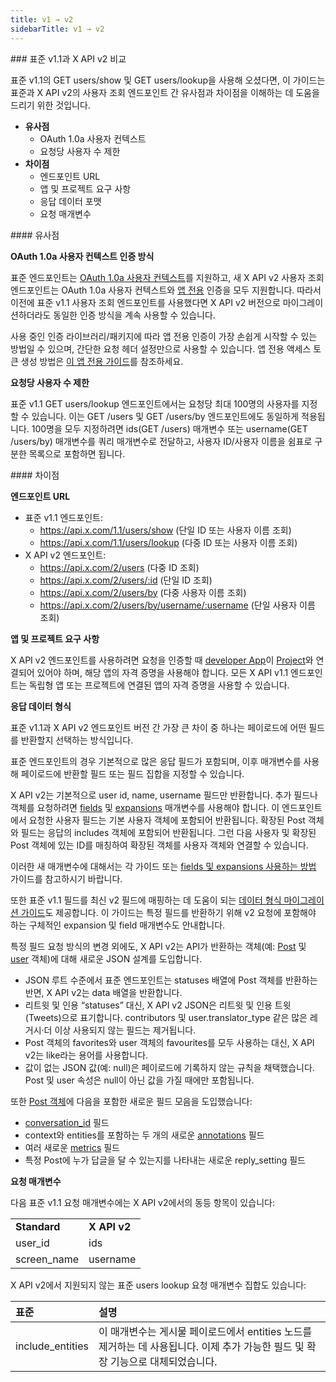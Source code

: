 ```yaml
---
title: v1 → v2
sidebarTitle: v1 → v2
---
```



<div id="standard-v11-compared-to-x-api-v2">
  ### 표준 v1.1과 X API v2 비교
</div>

표준 v1.1의 GET users/show 및 GET users/lookup을 사용해 오셨다면, 이 가이드는 표준과 X API v2의 사용자 조회 엔드포인트 간 유사점과 차이점을 이해하는 데 도움을 드리기 위한 것입니다.

- **유사점**
  - OAuth 1.0a 사용자 컨텍스트
  - 요청당 사용자 수 제한
- **차이점**
  - 엔드포인트 URL
  - 앱 및 프로젝트 요구 사항
  - 응답 데이터 포맷
  - 요청 매개변수

<div id="similarities">
  #### 유사점
</div>

**OAuth 1.0a 사용자 컨텍스트 인증 방식**

표준 엔드포인트는 [OAuth 1.0a 사용자 컨텍스트](/ko/resources/fundamentals/authentication#oauth-1-0a-2)를 지원하고, 새 X API v2 사용자 조회 엔드포인트는 OAuth 1.0a 사용자 컨텍스트와 [앱 전용](/ko/resources/fundamentals/authentication#oauth-2-0) 인증을 모두 지원합니다. 따라서 이전에 표준 v1.1 사용자 조회 엔드포인트를 사용했다면 X API v2 버전으로 마이그레이션하더라도 동일한 인증 방식을 계속 사용할 수 있습니다. 

사용 중인 인증 라이브러리/패키지에 따라 앱 전용 인증이 가장 손쉽게 시작할 수 있는 방법일 수 있으며, 간단한 요청 헤더 설정만으로 사용할 수 있습니다. 앱 전용 액세스 토큰 생성 방법은 [이 앱 전용 가이드](/ko/resources/fundamentals/authentication#bearer-token-also-known-as-app-only)를 참조하세요. 

**요청당 사용자 수 제한**

표준 v1.1 GET users/lookup 엔드포인트에서는 요청당 최대 100명의 사용자를 지정할 수 있습니다. 이는 GET /users 및 GET /users/by 엔드포인트에도 동일하게 적용됩니다. 100명을 모두 지정하려면 ids(GET /users) 매개변수 또는 username(GET /users/by) 매개변수를 쿼리 매개변수로 전달하고, 사용자 ID/사용자 이름을 쉼표로 구분한 목록으로 포함하면 됩니다. 
 

<div id="differences">
  #### 차이점
</div>

**엔드포인트 URL**

- 표준 v1.1 엔드포인트:
  - https://api.x.com/1.1/users/show (단일 ID 또는 사용자 이름 조회)
  - https://api.x.com/1.1/users/lookup (다중 ID 또는 사용자 이름 조회)
- X API v2 엔드포인트:
  - https://api.x.com/2/users (다중 ID 조회)
  - https://api.x.com/2/users/:id (단일 ID 조회)
  - https://api.x.com/2/users/by (다중 사용자 이름 조회)
  - https://api.x.com/2/users/by/username/:username (단일 사용자 이름 조회)

**앱 및 프로젝트 요구 사항**

X API v2 엔드포인트를 사용하려면 요청을 인증할 때 [developer App](/ko/resources/fundamentals/developer-apps)이 [Project](/ko/resources/fundamentals/projects)와 연결되어 있어야 하며, 해당 앱의 자격 증명을 사용해야 합니다. 모든 X API v1.1 엔드포인트는 독립형 앱 또는 프로젝트에 연결된 앱의 자격 증명을 사용할 수 있습니다.

**응답 데이터 형식**

표준 v1.1과 X API v2 엔드포인트 버전 간 가장 큰 차이 중 하나는 페이로드에 어떤 필드를 반환할지 선택하는 방식입니다.

표준 엔드포인트의 경우 기본적으로 많은 응답 필드가 포함되며, 이후 매개변수를 사용해 페이로드에 반환할 필드 또는 필드 집합을 지정할 수 있습니다.

X API v2는 기본적으로 user id, name, username 필드만 반환합니다. 추가 필드나 객체를 요청하려면 [fields](/ko/x-api/fundamentals/fields) 및 [expansions](/ko/x-api/fundamentals/expansions) 매개변수를 사용해야 합니다. 이 엔드포인트에서 요청한 사용자 필드는 기본 사용자 객체에 포함되어 반환됩니다. 확장된 Post 객체와 필드는 응답의 includes 객체에 포함되어 반환됩니다. 그런 다음 사용자 및 확장된 Post 객체에 있는 ID를 매칭하여 확장된 객체를 사용자 객체와 연결할 수 있습니다.

이러한 새 매개변수에 대해서는 각 가이드 또는 [fields 및 expansions 사용하는 방법](/ko/x-api/fundamentals/data-dictionary#how-to-use-fields-and-expansions) 가이드를 참고하시기 바랍니다.

또한 표준 v1.1 필드를 최신 v2 필드에 매핑하는 데 도움이 되는 [데이터 형식 마이그레이션 가이드](/ko/x-api/migrate/data-format-migration#migrating-from-standard-v1-1s-data-format-to-v2)도 제공합니다. 이 가이드는 특정 필드를 반환하기 위해 v2 요청에 포함해야 하는 구체적인 expansion 및 field 매개변수도 안내합니다.

특정 필드 요청 방식의 변경 외에도, X API v2는 API가 반환하는 객체(예: [Post](/ko/x-api/fundamentals/data-dictionary#tweet) 및 [user](/ko/x-api/fundamentals/data-dictionary#user) 객체)에 대해 새로운 JSON 설계를 도입합니다.

- JSON 루트 수준에서 표준 엔드포인트는 statuses 배열에 Post 객체를 반환하는 반면, X API v2는 data 배열을 반환합니다.
- 리트윗 및 인용 “statuses” 대신, X API v2 JSON은 리트윗 및 인용 트윗(Tweets)으로 표기합니다. contributors 및 user.translator\_type 같은 많은 레거시·더 이상 사용되지 않는 필드는 제거됩니다.
- Post 객체의 favorites와 user 객체의 favourites를 모두 사용하는 대신, X API v2는 like라는 용어를 사용합니다.
- 값이 없는 JSON 값(예: null)은 페이로드에 기록하지 않는 규칙을 채택했습니다. Post 및 user 속성은 null이 아닌 값을 가질 때에만 포함됩니다.

또한 [Post 객체](/ko/x-api/fundamentals/data-dictionary#tweet)에 다음을 포함한 새로운 필드 모음을 도입했습니다:

- [conversation\_id](/ko/x-api/fundamentals/conversation-id) 필드
- context와 entities를 포함하는 두 개의 새로운 [annotations](/ko/x-api/fundamentals/post-annotations) 필드
- 여러 새로운 [metrics](/ko/x-api/fundamentals/metrics) 필드
- 특정 Post에 누가 답글을 달 수 있는지를 나타내는 새로운 reply\_setting 필드

**요청 매개변수**

다음 표준 v1.1 요청 매개변수에는 X API v2에서의 동등 항목이 있습니다:

|     |     |
| :--- | :--- |
| **Standard** | **X API v2** |
| user\_id | ids |
| screen\_name | username |

X API v2에서 지원되지 않는 표준 users lookup 요청 매개변수 집합도 있습니다:

| 표준 | 설명 |
| :--- | :--- |
| include\_entities | 이 매개변수는 게시물 페이로드에서 entities 노드를 제거하는 데 사용됩니다. 이제 추가 가능한 필드 및 확장 기능으로 대체되었습니다. |